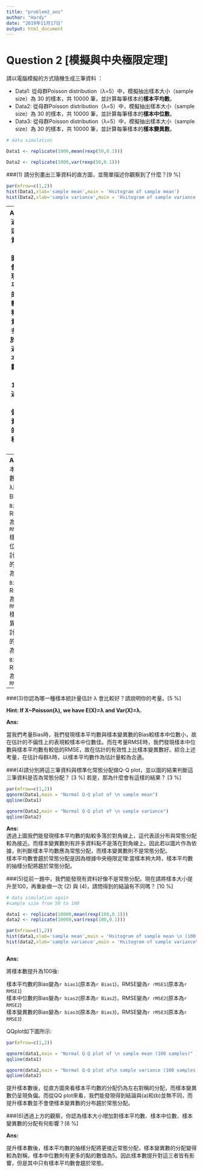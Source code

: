 ```yaml
---
title: "problem2_ans"
author: "Hardy"
date: "2019年11月17日"
output: html_document
---
```

# Question 2  [模擬與中央極限定理]

請以電腦模擬的方式隨機生成三筆資料 ：
	 
-  Data1: 從母群Poisson distribution（λ=5）中，模擬抽出樣本大小（sample size）為 30 的樣本，共 10000 筆，並計算每筆樣本的**樣本平均數**。
-  Data2: 從母群Poisson distribution（λ=5）中，模擬抽出樣本大小（sample size）為 30 的樣本，共 10000 筆，並計算每筆樣本的**樣本中位數**。
-  Data3: 從母群Poisson distribution（λ=5）中，模擬抽出樣本大小（sample size）為 30 的樣本，共 10000 筆，並計算每筆樣本的**樣本變異數**。




```r
# data simulation

Data1 <- replicate(1000,mean(rexp(50,0.1)))

Data2 <- replicate(1000,var(rexp(50,0.1)))

```

###(1)	請分別畫出三筆資料的直方圖，並簡單描述你觀察到了什麼？[9 %]
```r
par(mfrow=c(1,2))
hist(Data1,xlab='sample mean',main = 'Hsitogram of sample mean')
hist(Data2,xlab='sample variance',main = 'Hsitogram of sample variance')
```
--
**Ans:**   
  透過觀察這二筆資料的直方圖，我們能發現樣本平均數的分佈較為對稱，而資料點多集中於10附近。樣本變異數則集中於100附近並呈現正偏，且資料點的分散程度較大。

###(2)請分別計算出這三筆資料的統計量，對λ 估計上的Bias和RMSE (root mean square error) 是多少？[12 %]

**Hint: Bias(θ ̂ )=E(θ ̂-θ); RMSE(θ ̂)=√(E((θ ̂-θ)2)).**


```r

Bias1 <- (mean(Data1-5))
Bias2 <- (mean(Data2-5))
Bias3 <- (mean(Data3-5))
RMSE1 <- sqrt(mean((Data1-5)^2))
RMSE2 <- sqrt(mean((Data2-5)^2))
RMSE3 <- sqrt(mean((Data3-5)^2))

```
--
**Ans:**
  樣本平均數估計λ時的Bias為`r Bias1`，RMSE為`r RMSE1`
  樣本中位數估計λ時的Bias為`r Bias2`，RMSE為`r RMSE2`
  樣本變異數估計λ時的Bias為`r Bias3`，RMSE為`r RMSE3`
--
###(3)你認為哪一種樣本統計量估計 λ 會比較好？請說明你的考量。[5 %]

**Hint: If X~Poisson(λ), we have E(X)=λ and Var(X)=λ.**

**Ans:**

當我們考量Bias時，我們發現樣本平均數與樣本變異數的Bias較樣本中位數小，故在估計的不偏性上的表現較樣本中位數佳。而在考量RMSE時，我們發現樣本中位數與樣本平均數有較低的RMSE，故在估計的有效性上比樣本變異數好。綜合上述考量，在估計母群$\lambda$時，以樣本平均數作為估計量較為合適。


###(4)請分別將這三筆資料與標準化常態分配做Q-Q plot，並以圖的結果判斷這三筆資料是否為常態分配？ [3 %] 若是，那為什麼會有這樣的結果？ [3 %]
```r
par(mfrow=c(1,2))
qqnorm(Data1,main = "Normal Q-Q plot of \n sample mean")
qqline(Data1)

qqnorm(Data2,main = "Normal Q-Q plot of \n sample variance")
qqline(Data2)
```
**Ans:**  
  透過上圖我們能發現樣本平均數的點較多落於對角線上，這代表該分布與常態分配較為接近。而樣本變異數則有許多資料點不是落在對角線上。因此若以圖片作為依據，則判斷樣本平均數應為常態分配，而樣本變異數則不是常態分配。    
  樣本平均數會趨於常態分配是因為根據中央極限定理:當樣本夠大時，樣本平均數的抽樣分配將趨於常態分配。

###(5)從前一題中，我們能發現有資料好像不是常態分配。現在請將樣本大小提升至100，再重新做一次 (2) 與 (4)，請問得到的結論有不同嗎？ [10 %]
```r
# data simulation again
#sample size from 50 to 100 

data1 <- replicate(10000,mean(rexp(100,0.1)))
data2 <- replicate(10000,var(rexp(100,0.1)))

par(mfrow=c(1,2))
hist(data1,xlab='sample mean',main = 'Hsitogram of sample mean \n (100 samples)')
hist(data2,xlab='sample variance',main = 'Hsitogram of sample variance\n(100 samples) ')



```



**Ans:**

  將樣本數提升為100後:  
  
  樣本平均數的Bias變為`r bias1`(原本為`r Bias1`)，RMSE變為`r rMSE1`(原本為`r RMSE1`)  
  樣本中位數的Bias變為`r bias2`(原本為`r Bias2`)，RMSE變為`r rMSE2`(原本為`r RMSE2`)  
  樣本變異數的Bias變為`r bias3`(原本為`r Bias3`)，RMSE變為`r rMSE3`(原本為`r RMSE3`)  
 
  QQplot如下圖所示:


```r
par(mfrow=c(1,2))

qqnorm(data1,main = "Normal Q-Q plot of \n sample mean (100 samples)" )
qqline(data1)

qqnorm(data2,main = "Normal Q-Q plot of\n sample variance (100 samples)")
qqline(data2)


```

  提升樣本數後，從直方圖來看樣本平均數的分配仍為左右對稱的分配，而樣本變異數仍呈現負偏。而從QQ plot來看，我們能發現得到結論與(a)和(b)並無不同，而提升樣本數並不會使樣本變異數的分布趨於常態分配。



###(6)透過上方的觀察，你認為樣本大小增加對樣本平均數、樣本中位數、樣本變異數的分配有何影響？[8 %]


**Ans:**  
  
  提升樣本數後，樣本平均數的抽樣分配將更接近常態分配，樣本變異數的分配變得較為對稱，樣本中位數則有更多的點的數值為5。因此樣本數提升對這三者皆有影響，但是其中只有樣本平均數會趨於常態。

